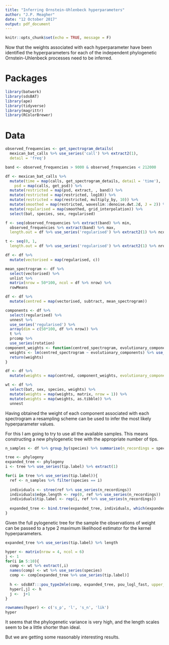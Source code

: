 ```yaml
---
title: "Inferring Ornstein-Uhlenbeck hyperparameters"
author: "J.P. Meagher"
date: "12 October 2017"
output: pdf_document
---
```


```r
knitr::opts_chunk$set(echo = TRUE, message = F)
```

Now that the weights associated with each hyperparameter have been identified the hyperparameters for each of the independent phylogenetic Ornstein-Uhlenbeck processes need to be inferred.

# Packages

```r
library(batwork)
library(sdsBAT)
library(ape)
library(tidyverse)
library(magrittr)
library(RColorBrewer)
```

# Data

```r
observed_frequencies <- get_spectrogram_details(
  mexican_bat_calls %>% use_series('call') %>% extract2(1), 
  detail = 'freq')

band <- observed_frequencies > 9000 & observed_frequencies < 212000

df <- mexican_bat_calls %>% 
  mutate(time = map(calls, get_spectrogram_details, detail = 'time'), 
    psd = map(calls, get_psd)) %>% 
  mutate(restricted = map(psd, extract, , band)) %>% 
  mutate(restricted = map(restricted, log10)) %>% 
  mutate(restricted = map(restricted, multiply_by, 10)) %>% 
  mutate(smoothed = map(restricted, waveslim::denoise.dwt.2d, J = 2)) %>% 
  mutate(regularised = map(smoothed, grid_interpolation)) %>%
  select(bat, species, sex, regularised)

f <- seq(observed_frequencies %>% extract(band) %>% min,
  observed_frequencies %>% extract(band) %>% max,
  length.out = df %>% use_series('regularised') %>% extract2(1) %>% ncol)

t <- seq(0, 1,
  length.out = df %>% use_series('regularised') %>% extract2(1) %>% nrow)

df <- df %>% 
  mutate(vectorised = map(regularised, c))

mean_spectrogram <- df %>%  
  select(vectorised) %>%
  unlist %>% 
  matrix(nrow = 50*100, ncol = df %>% nrow) %>% 
  rowMeans

df <- df %>% 
  mutate(centred = map(vectorised, subtract, mean_spectrogram))

components <- df %>% 
  select(regularised) %>%
  unnest %>% 
  use_series('regularised') %>% 
  array(dim = c(50*100, df %>% nrow)) %>% 
  t %>% 
  prcomp %>% 
  use_series(rotation)
component_weights <- function(centred_spectrogram, evolutionary_components){
  weights <- lm(centred_spectrogram ~ evolutionary_components) %>% use_series(coefficients)
  return(weights)
}

df <- df %>% 
  mutate(weights = map(centred, component_weights, evolutionary_components = components[, 1:6]))

wt <- df %>% 
  select(bat, sex, species, weights) %>% 
  mutate(weights = map(weights, matrix, nrow = 1)) %>% 
  mutate(weights = map(weights, as.tibble)) %>% 
  unnest
```

Having obtained the weight of each component associated with each spectrogram a resampling scheme can be used to infer the most likely hyperparameter values.

For this I am going to try to use all the available samples. This means constructing a new phylogenetic tree with the appropriate number of tips.

```r
n_samples <- df %>% group_by(species) %>% summarise(n_recordings = species %>% length)

tree <- phylogeny
expanded_tree <- phylogeny
i <- tree %>% use_series(tip.label) %>% extract(1)

for(i in tree %>% use_series(tip.label)){
  ref <- n_samples %>% filter(species == i)
  
  individuals <- stree(ref %>% use_series(n_recordings))
  individuals$edge.length <- rep(0, ref %>% use_series(n_recordings))
  individuals$tip.label <- rep(i, ref %>% use_series(n_recordings))
  
  expanded_tree <- bind.tree(expanded_tree, individuals, which(expanded_tree$tip.label == i))
}
```

Given the full pylogenetic tree for the sample the observations of weight can be passed to a type 2 maximum likelihood estimator for the kernel hyperparameters.

```r
expanded_tree %>% use_series(tip.label) %>% length

hyper <- matrix(nrow = 4, ncol = 6)
j <- 1
for(i in 5:10){
  comp <- wt %>% extract(,i)
  names(comp) <- wt %>% use_series(species)
  comp <- comp[expanded_tree %>% use_series(tip.label)]
  
  h <- sdsBAT:::pou_type2mle(comp, expanded_tree, pou_logl_fast, upper_initialisation = c(10,100,10))
  hyper[,j] <- h
  j <-  j+1
}

rownames(hyper) <- c('s_p', 'l', 's_n', 'lik')
hyper
```

It seems that the phylogenetic variance is very high, and the length scales seem to be a little shorter than ideal.

But we are getting some reasonably interesting results.